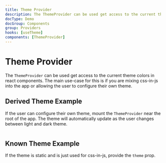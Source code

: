 ```yaml
---
title: Theme Provider
description: The ThemeProvider can be used get access to the current theme colors in react components. The main use-case for this is if you are mixing css-in-js into the app or allowing the user to configure their own theme.
docType: Demo
docGroup: Components
group: Providers
hooks: [useTheme]
components: [ThemeProvider]
---
```


# Theme Provider

The `ThemeProvider` can be used get access to the current theme colors in
react components. The main use-case for this is if you are mixing css-in-js
into the app or allowing the user to configure their own theme.

## Derived Theme Example

If the user can configure their own theme, mount the `ThemeProvider` near
the root of the app. The theme will automatically update as the user changes between
light and dark theme.

```demo source="./DerivedThemeExample.tsx"

```

## Known Theme Example

If the theme is static and is just used for css-in-js, provide the `theme` prop.

```demo source="./KnownThemeExample.tsx"

```
